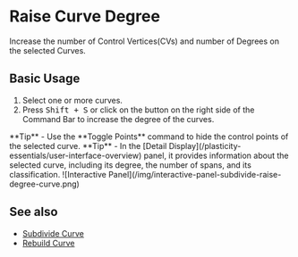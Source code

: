 
# Raise Curve Degree

<Reference shortcut="Shift + S" command="Raise Degree" button="Right of Command Bar" buttonIcon="button-raise-degree-curve-face" />

Increase the number of Control Vertices(CVs) and number of Degrees on the selected Curves.

## Basic Usage

1. Select one or more curves.
2. Press <kbd>Shift + S</kbd> or click on the button <ButtonIcon type="button-raise-degree-curve-face"/> on the right side of the Command Bar to increase the degree of the curves.

<VideoPlayer fileName="raise-degree-curve"/>

<Callout type="info" emoji="💡">
**Tip**
- Use the **Toggle Points** command to hide the control points of the selected curve.
<VideoPlayer fileName="raise-degree-curve-hidepoints"/>
</Callout>

<Callout type="info" emoji="💡">
**Tip**
- In the [Detail Display](/plasticity-essentials/user-interface-overview) panel, it provides information about the selected curve, including its degree, the number of spans, and its classification. 
![Interactive Panel](/img/interactive-panel-subdivide-raise-degree-curve.png)

</Callout>

## See also
- [Subdivide Curve](subdivide-curve)
- [Rebuild Curve](rebuild-curve)